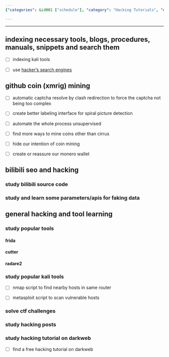 ```yaml
---
{"categories": &id001 ["schedule"], "category": "Hacking Tutorials", "date": "2022-08-17 19:13:02", "description": "This article provides insights on locating free hacking tutorials and optimizing hacking schedules. It covers various indexing tools, search engines, GitHub coin mining, SEO enhancements, and utilizes popular hacking tools such as Frida, Cutter, Radare2, and solves CTF challenges.", "tags": *id001, "title": "hacking schedules"}

---
```


------

## indexing necessary tools, blogs, procedures, manuals, snippets and search them

- [ ] indexing kali tools

- [ ] use [hacker's search engines](https://github.com/edoardottt/awesome-hacker-search-engines)

## github coin (xmrig) mining

- [ ] automatic captcha resolve by clash redirection to force the captcha not being too complex

- [ ] create better labeling interface for spiral picture detection

- [ ] automate the whole process unsupervised

- [ ] find more ways to mine coins other than cirrus

- [ ] hide our intention of coin mining

- [ ] create or reassure our monero wallet

## bilibili seo and hacking

### study bilibili source code

### study and learn some parameters/apis for faking data

## general hacking and tool learning

### study popular tools

#### frida

#### cutter

#### radare2

### study popular kali tools

- [ ] nmap script to find nearby hosts in same router

- [ ] metasploit script to scan vulnerable hosts

### solve ctf challenges

### study hacking posts

### study hacking tutorial on darkweb

- [ ] find a free hacking tutorial on darkweb

